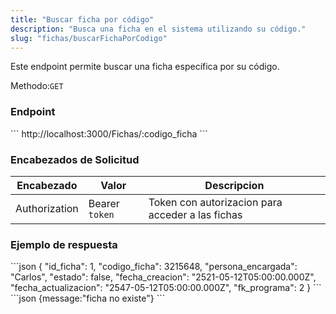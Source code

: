 ```yaml
---
title: "Buscar ficha por código"
description: "Busca una ficha en el sistema utilizando su código."
slug: "fichas/buscarFichaPorCodigo"
---
```


Este endpoint permite buscar una ficha específica por su código.

Methodo:`GET`

<h3>Endpoint</h3>

<Tabs>
  <TabItem label="Endpoint">
  ```
  http://localhost:3000/Fichas/:codigo_ficha
  ```
  </TabItem>
</Tabs>

<h3>Encabezados de Solicitud</h3>

| Encabezado | Valor | Descripcion
|----------|-------| -------
| Authorization |  Bearer `token` | Token con autorizacion para acceder a las fichas


<h3>Ejemplo de respuesta</h3>

<Tabs>
  <TabItem label="Status 200">
  ```json
 {
    "id_ficha": 1,
    "codigo_ficha": 3215648,
    "persona_encargada": "Carlos",
    "estado": false,
    "fecha_creacion": "2521-05-12T05:00:00.000Z",
    "fecha_actualizacion": "2547-05-12T05:00:00.000Z",
    "fk_programa": 2
  }
```
  </TabItem>

  <TabItem label="Status 404">
  ```json
  {message:"ficha no existe"}
  ```
  </TabItem>

</Tabs>
